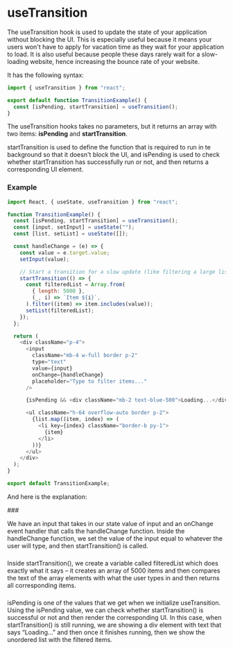 
# useTransition

The useTransition hook is used to update the state of your application without blocking the UI. This is especially useful because it means your users won't have to apply for vacation time as they wait for your application to load. It is also useful because people these days rarely wait for a slow-loading website, hence increasing the bounce rate of your website.

It has the following syntax:

```js
import { useTransition } from "react";

export default function TransitionExample() {
  const [isPending, startTransition] = useTransition();
}
```

The useTransition hooks takes no parameters, but it returns an array with two items: **isPending** and **startTransition**.

startTransition is used to define the function that is required to run in te background so that it doesn't block the UI, and isPending is used to check whether startTransition has successfully run or not, and then returns a corresponding UI element.

### Example

```js copy
import React, { useState, useTransition } from "react";

function TransitionExample() {
  const [isPending, startTransition] = useTransition();
  const [input, setInput] = useState("");
  const [list, setList] = useState([]);

  const handleChange = (e) => {
    const value = e.target.value;
    setInput(value);

    // Start a transition for a slow update (like filtering a large list)
    startTransition(() => {
      const filteredList = Array.from(
        { length: 5000 },
        (_, i) => `Item ${i}`,
      ).filter((item) => item.includes(value));
      setList(filteredList);
    });
  };

  return (
    <div className="p-4">
      <input
        className="mb-4 w-full border p-2"
        type="text"
        value={input}
        onChange={handleChange}
        placeholder="Type to filter items..."
      />

      {isPending && <div className="mb-2 text-blue-500">Loading...</div>}

      <ul className="h-64 overflow-auto border p-2">
        {list.map((item, index) => (
          <li key={index} className="border-b py-1">
            {item}
          </li>
        ))}
      </ul>
    </div>
  );
}

export default TransitionExample;
```

And here is the explanation:

<Steps>
###

We have an input that takes in our state value of input and an onChange event handler that calls the handleChange function. Inside the handleChange function, we set the value of the input equal to whatever the user will type, and then startTransition() is called.

###

Inside startTransition(), we create a variable called filteredList which does exactly what it says – it creates an array of 5000 items and then compares the text of the array elements with what the user types in and then returns all corresponding items.

###

isPending is one of the values that we get when we initialize useTransition. Using the isPending value, we can check whether startTransition() is successful or not and then render the corresponding UI. In this case, when startTransition() is still running, we are showing a div element with text that says “Loading…” and then once it finishes running, then we show the unordered list with the filtered items.

</Steps>
